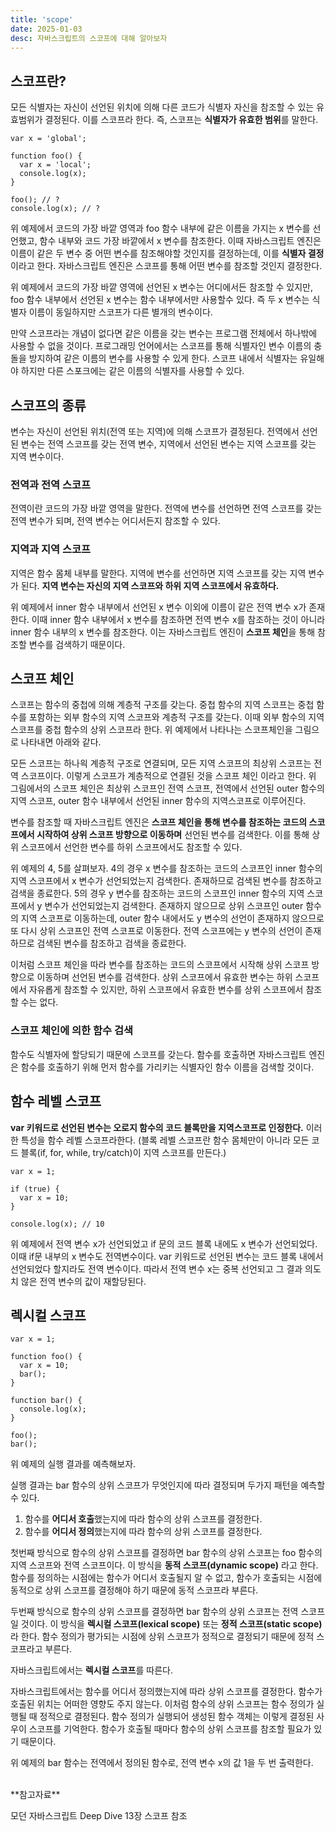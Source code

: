 ```yaml
---
title: 'scope'
date: 2025-01-03
desc: 자바스크립트의 스코프에 대해 알아보자
---
```


## 스코프란?

모든 식별자는 자신이 선언된 위치에 의해 다른 코드가 식별자 자신을 참조할 수 있는 유효범위가 결정된다. 이를 스코프라 한다.
즉, 스코프는 **식별자가 유효한 범위**를 말한다.

```tsx
var x = 'global';

function foo() {
  var x = 'local';
  console.log(x);
}

foo(); // ?
console.log(x); // ?
```

위 예제에서 코드의 가장 바깥 영역과 foo 함수 내부에 같은 이름을 가지는 x 변수를 선언했고, 함수 내부와 코드 가장 바깥에서 x 변수를 참조한다.
이때 자바스크립트 엔진은 이름이 같은 두 변수 중 어떤 변수를 참조해야할 것인지를 결정하는데, 이를 **식별자 결정**이라고 한다. 자바스크립트 엔진은 스코프를 통해 어떤 변수를 참조할 것인지 결정한다.

위 예제에서 코드의 가장 바깥 영역에 선언된 x 변수는 어디에서든 참조할 수 있지만, foo 함수 내부에서 선언된 x 변수는 함수 내부에서만 사용할수 있다.
즉 두 x 변수는 식별자 이름이 동일하지만 스코프가 다른 별개의 변수이다.

만약 스코프라는 개념이 없다면 같은 이름을 갖는 변수는 프로그램 전체에서 하나밖에 사용할 수 없을 것이다.
프로그래밍 언어에서는 스코프를 통해 식별자인 변수 이름의 충돌을 방지하여 같은 이름의 변수를 사용할 수 있게 한다.
스코프 내에서 식별자는 유일해야 하지만 다른 스포크에는 같은 이름의 식별자를 사용할 수 있다.

## 스코프의 종류

변수는 자신이 선언된 위치(전역 또는 지역)에 의해 스코프가 결정된다.
전역에서 선언된 변수는 전역 스코프를 갖는 전역 변수, 지역에서 선언된 변수는 지역 스코프를 갖는 지역 변수이다.

### 전역과 전역 스코프

전역이란 코드의 가장 바깥 영역을 말한다. 전역에 변수를 선언하면 전역 스코프를 갖는 전역 변수가 되며, 전역 변수는 어디서든지 참조할 수 있다.

### 지역과 지역 스코프

지역은 함수 몸체 내부를 말한다. 지역에 변수를 선언하면 지역 스코프를 갖는 지역 변수가 된다. **지역 변수는 자신의 지역 스코프와 하위 지역 스코프에서 유효하다.**

위 예제에서 inner 함수 내부에서 선언된 x 변수 이외에 이름이 같은 전역 변수 x가 존재한다. 이때 inner 함수 내부에서 x 변수를 참조하면 전역 변수 x를 참조하는 것이 아니라 inner 함수 내부의 x 변수를 참조한다.
이는 자바스크립트 엔진이 **스코프 체인**을 통해 참조할 변수를 검색하기 때문이다.

## 스코프 체인

스코프는 함수의 중첩에 의해 계층적 구조를 갖는다. 중첩 함수의 지역 스코프는 중첩 함수를 포함하는 외부 함수의 지역 스코프와 계층적 구조를 갖는다. 이때 외부 함수의 지역 스코프를 중첩 함수의 상위 스코프라 한다.
위 예제에서 나타나는 스코프체인을 그림으로 나타내면 아래와 같다.

모든 스코프는 하나읙 계층적 구조로 연결되며, 모든 지역 스코프의 최상위 스코프는 전역 스코프이다.
이렇게 스코프가 계층적으로 연결된 것을 스코프 체인 이라고 한다. 위 그림에서의 스코프 체인은 최상위 스코프인 전역 스코프, 전역에서 선언된 outer 함수의 지역 스코프, outer 함수 내부에서 선언된 inner 함수의 지역스코프로 이루어진다.

변수를 참조할 때 자바스크립트 엔진은 **스코프 체인을 통해 변수를 참조하는 코드의 스코프에서 시작하여 상위 스코프 방향으로 이동하며** 선언된 변수를 검색한다. 이를 통해 상위 스코프에서 선언한 변수를 하위 스코프에서도 참조할 수 있다.

위 예제의 4, 5를 살펴보자.
4의 경우 x 변수를 참조하는 코드의 스코프인 inner 함수의 지역 스코프에서 x 변수가 선언되었는지 검색한다. 존재하므로 검색된 변수를 참조하고 검색을 종료한다.
5의 경우 y 변수를 참조하는 코드의 스코프인 inner 함수의 지역 스코프에서 y 변수가 선언되었는지 검색한다. 존재하지 않으므로 상위 스코프인 outer 함수의 지역 스코프로 이동하는데, outer 함수 내에서도 y 변수의 선언이 존재하지 않으므로 또 다시 상위 스코프인 전역 스코프로 이동한다. 전역 스코프에는 y 변수의 선언이 존재하므로 검색된 변수를 참조하고 검색을 종료한다.

이처럼 스코프 체인을 따라 변수를 참조하는 코드의 스코프에서 시작해 상위 스코프 방향으로 이동하며 선언된 변수를 검색한다. 상위 스코프에서 유효한 변수는 하위 스코프에서 자유롭게 참조할 수 있지만, 하위 스코프에서 유효한 변수를 상위 스코프에서 참조할 수는 없다.

### 스코프 체인에 의한 함수 검색

함수도 식별자에 할당되기 때문에 스코프를 갖는다. 함수를 호출하면 자바스크립트 엔진은 함수를 호출하기 위해 먼저 함수를 가리키는 식별자인 함수 이름을 검색할 것이다.

## 함수 레벨 스코프

**var 키워드로 선언된 변수는 오로지 함수의 코드 블록만을 지역스코프로 인정한다.** 이러한 특성을 함수 레벨 스코프라한다.
(블록 레벨 스코프란 함수 몸체만이 아니라 모든 코드 블록(if, for, while, try/catch)이 지역 스코프를 만든다.)

```tsx
var x = 1;

if (true) {
  var x = 10;
}

console.log(x); // 10
```

위 예제에서 전역 변수 x가 선언되었고 if 문의 코드 블록 내에도 x 변수가 선언되었다. 이때 if문 내부의 x 변수도 전역변수이다.
var 키워드로 선언된 변수는 코드 블록 내에서 선언되었다 할지라도 전역 변수이다. 따라서 전역 변수 x는 중복 선언되고 그 결과 의도치 않은 전역 변수의 값이 재할당된다.

## 렉시컬 스코프

```tsx
var x = 1;

function foo() {
  var x = 10;
  bar();
}

function bar() {
  console.log(x);
}

foo();
bar();
```

위 예제의 실행 결과를 예측해보자.

실행 결과는 bar 함수의 상위 스코프가 무엇인지에 따라 결정되며 두가지 패턴을 예측할 수 있다.

1. 함수를 **어디서 호출**했는지에 따라 함수의 상위 스코프를 결정한다.
2. 함수를 **어디서 정의**했는지에 따라 함수의 상위 스코프를 결정한다.

첫번째 방식으로 함수의 상위 스코프를 결정하면 bar 함수의 상위 스코프는 foo 함수의 지역 스코프와 전역 스코프이다.
이 방식을 **동적 스코프(dynamic scope)** 라고 한다. 함수를 정의하는 시점에는 함수가 어디서 호출될지 알 수 없고, 함수가 호출되는 시점에 동적으로 상위 스코프를 결정해야 하기 때문에 동적 스코프라 부른다.

두번째 방식으로 함수의 상위 스코프를 결정하면 bar 함수의 상위 스코프는 전역 스코프일 것이다.
이 방식을 **렉시컬 스코프(lexical scope)** 또는 **정적 스코프(static scope)** 라 한다. 함수 정의가 평가되는 시점에 상위 스코프가 정적으로 결정되기 때문에 정적 스코프라고 부른다.

자바스크립트에서는 **렉시컬 스코프**를 따른다.

자바스크립트에서는 함수를 어디서 정의했는지에 따라 상위 스코프를 결정한다. 함수가 호출된 위치는 어떠한 영향도 주지 않는다.
이처럼 함수의 상위 스코프는 함수 정의가 실행될 때 정적으로 결정된다. 함수 정의가 실행되어 생성된 함수 객체는 이렇게 결정된 사우이 스코프를 기억한다. 함수가 호출될 때마다 함수의 상위 스코프를 참조할 필요가 있기 때문이다.

위 예제의 bar 함수는 전역에서 정의된 함수로, 전역 변수 x의 값 1을 두 번 출력한다.

<br />
**참고자료**

모던 자바스크립트 Deep Dive 13장 스코프 참조
